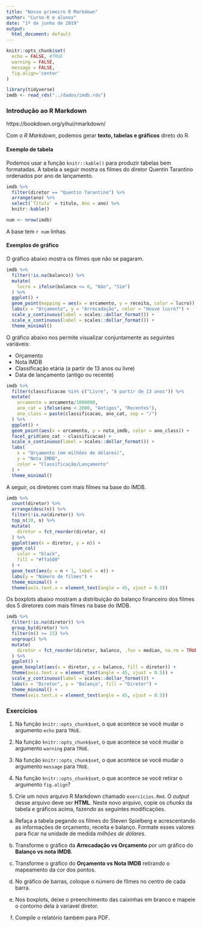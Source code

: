 ```yaml
---
title: "Nosso primeiro R Markdown"
author: "Curso-R e alunos"
date: "1º de junho de 2019"
output:
  html_document: default
---
```


```r
knitr::opts_chunk$set(
  echo = FALSE, #TRUE
  warning = FALSE, 
  message = FALSE,
  fig.align='center'
)
```

```r
library(tidyverse)
imdb <- read_rds("../dados/imdb.rds")
```

### Introdução ao R Markdown

https://bookdown.org/yihui/rmarkdown/

Com o *R Markdown*, podemos gerar **texto, tabelas e gráficos** direto do R.

#### Exemplo de tabela

Podemos usar a função `knitr::kable()` para produzir tabelas bem formatadas. A tabela a seguir mostra os filmes do diretor Quentin Tarantino ordenados por ano de lançamento.

```r
imdb %>% 
  filter(diretor == "Quentin Tarantino") %>%
  arrange(ano) %>%
  select(`Título` = titulo, Ano = ano) %>% 
  knitr::kable()
```

```r
num <- nrow(imdb)
```

A base tem `r num` linhas.

#### Exemplos de gráfico

O gráfico abaixo mostra os filmes que não se pagaram.

```r
imdb %>%
  filter(!is.na(balanco)) %>% 
  mutate(
    lucro = ifelse(balanco <= 0, "Não", "Sim")
  ) %>%
  ggplot() +
  geom_point(mapping = aes(x = orcamento, y = receita, color = lucro)) +
  labs(x = "Orçamento", y = "Arrecadação", color = "Houve lucro?") +
  scale_y_continuous(label = scales::dollar_format()) +
  scale_x_continuous(label = scales::dollar_format()) +
  theme_minimal()
```

O gráfico abaixo nos permite visualizar conjuntamente as seguintes variáveis:

- Orçamento
- Nota IMDB
- Classificação etária (a partir de 13 anos ou livre)
- Data de lançamento (antigo ou recente)

```r
imdb %>%
  filter(classificacao %in% c("Livre", "A partir de 13 anos")) %>%
  mutate(
    orcamento = orcamento/1000000,
    ano_cat = ifelse(ano < 2000, "Antigos", "Recentes"),
    ano_class = paste(classificacao, ano_cat, sep = "/")
  ) %>%
  ggplot() +
  geom_point(aes(x = orcamento, y = nota_imdb, color = ano_class)) +
  facet_grid(ano_cat ~ classificacao) +
  scale_x_continuous(label = scales::dollar_format()) +
  labs(
    x = "Orçamento (em milhões de dólares)", 
    y = "Nota IMDB", 
    color = "Classificação/Lançamento"
  ) +
  theme_minimal() 
```

A seguir, os diretores com mais filmes na base do IMDB.

```r
imdb %>% 
  count(diretor) %>% 
  arrange(desc(n)) %>% 
  filter(!is.na(diretor)) %>% 
  top_n(10, n) %>%
  mutate(
    diretor = fct_reorder(diretor, n)
  ) %>% 
  ggplot(aes(x = diretor, y = n)) +
  geom_col(
    color = "black",
    fill = "#ffa500"
  ) +
  geom_text(aes(y = n + 1, label = n)) +
  labs(y = "Número de filmes") +
  theme_minimal() +
  theme(axis.text.x = element_text(angle = 45, vjust = 0.5)) 
```

Os boxplots abaixo mostram a distribuição do balanço financeiro dos filmes dos 5 diretores com mais filmes na base do IMDB.

```r
imdb %>% 
  filter(!is.na(diretor)) %>%
  group_by(diretor) %>% 
  filter(n() >= 15) %>%
  ungroup() %>% 
  mutate(
    diretor = fct_reorder(diretor, balanco, .fun = median, na.rm = TRUE)
  ) %>% 
  ggplot() +
  geom_boxplot(aes(x = diretor, y = balanco, fill = diretor)) +
  theme(axis.text.x = element_text(angle = 45, vjust = 0.5)) +
  scale_y_continuous(label = scales::dollar_format()) +
  labs(x = "Diretor", y = "Balanço", fill = "Diretor") +
  theme_minimal() +
  theme(axis.text.x = element_text(angle = 45, vjust = 0.5))
```

### Exercícios

1. Na função `knitr::opts_chunk$set`, o que acontece se você mudar o argumento `echo` para `TRUE`.

2. Na função `knitr::opts_chunk$set`, o que acontece se você mudar o argumento `warning` para `TRUE`.

3. Na função `knitr::opts_chunk$set`, o que acontece se você mudar o argumento `message` para `TRUE`.

4. Na função `knitr::opts_chunk$set`, o que acontece se você retirar o argumento `fig.align`?

5. Crie um novo arquivo R Markdown chamado `exercicios.Rmd`. O *output* desse arquivo deve ser **HTML**. Neste novo arquivo, copie os *chunks* da tabela e gráficos acima, fazendo as seguintes modificações.

a) Refaça a tabela pegando os filmes do Steven Spielberg e acrescentando as informações de orçamento, receita e balanço. Formate esses valores para ficar na unidade de medida *milhões de dólares*.

b) Transforme o gráfico da **Arrecadação vs Orçamento** por um gráfico do **Balanço vs nota IMDB**.

c) Transforme o gráfico do **Orçamento vs Nota IMDB** retirando o mapeamento da cor dos pontos.

d) No gráfico de barras, coloque o número de filmes no centro de cada barra.

e) Nos boxplots, deixe o preenchimento das caixinhas em branco e mapeie o contorno dela à variavel diretor.

f) Compile o relatório também para PDF.
